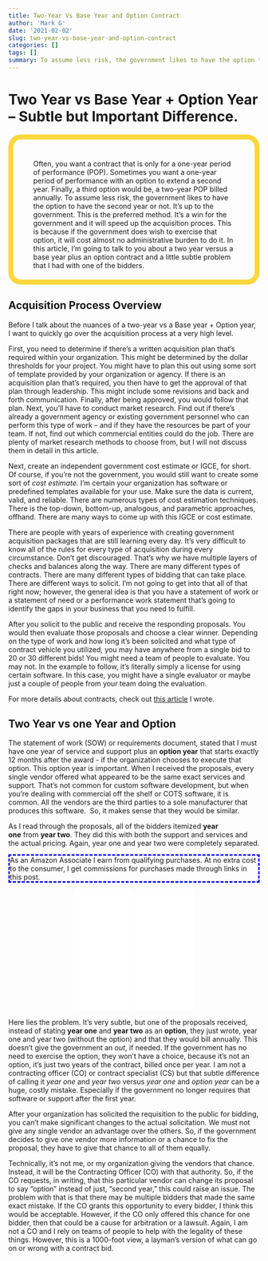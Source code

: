 ```yaml
---
title: Two-Year Vs Base Year and Option Contract
author: 'Mark G'
date: '2021-02-02'
slug: two-year-vs-base-year-and-option-contract
categories: []
tags: []
summary: To assume less risk, the government likes to have the option to have the second year contract exercised, or not. It's a win for the government and it will speed up the acquisition process. This is beecause the government does wish to exercise the option, it will cost almost no administrative burden to do it.
---
```


<style>
#border_1 {
    border-style: dashed;
    border-width: 3px;
    border-left-width: 3px;
    border-right-width: 3px;
    border-color: blue;
}

#aside {
    border: 10px solid #fad73d;
    border-radius: 25px;
    padding: 40px 40px 20px;
    margin-bottom: 20px;
</style>

Two Year vs Base Year + Option Year -- Subtle but Important Difference.
======================================================================

<p id="aside">Often, you want a contract that is only for a one-year period of performance (POP). Sometimes you want a one-year period of performance with an option to extend a second year. Finally, a third option would be, a two-year POP billed annually. To assume less risk, the government likes to have the option to have the second year or not. It's up to the government. This is the preferred method. It's a win for the government and it will speed up the acquisition proces. This is because if the government does wish to exercise that option, it will cost almost no administrative burden to do it. In this article, I'm going to talk to you about a two year versus a base year plus an option contract and a little subtle problem that I had with one of the bidders.</p>

Acquisition Process Overview
----------------------------

Before I talk about the nuances of a two-year vs a Base year + Option year, I want to quickly go over the acquisition process at a very high level.

First, you need to determine if there's a written acquisition plan that's required within your organization. This might be determined by the dollar thresholds for your project. You might have to plan this out using some sort of template provided by your organization or agency. If there is an acquisition plan that's required, you then have to get the approval of that plan through leadership. This might include some revisions and back and forth communication. Finally, after being approved, you would follow that plan. Next, you'll have to conduct market research. Find out if there's already a government agency or existing government personnel who can perform this type of work -- and if they have the resources be part of your team. If not, find out which commercial entities could do the job. There are plenty of market research methods to choose from, but I will not discuss them in detail in this article.

Next, create an independent government cost estimate or IGCE, for short. Of course, if you're not the government, you would still want to create some sort of *cost estimate.* I'm certain your organization has software or predefined templates available for your use. Make sure the data is current, valid, and reliable. There are numerous types of cost estimation techniques. There is the top-down, bottom-up, analogous, and parametric approaches, offhand. There are many ways to come up with this IGCE or cost estimate. 

There are people with years of experience with creating government acquisition packages that are still learning every day. It's very difficult to know all of the rules for every type of acquisition during every circumstance. Don't get discouraged. That's why we have multiple layers of checks and balances along the way. There are many different types of contracts. There are many different types of bidding that can take place. There are different ways to solicit. I'm not going to get into that all of that right now; however, the general idea is that you have a statement of work or a statement of need or a performance work statement that's going to identify the gaps in your business that you need to fulfill.

After you solicit to the public and receive the responding proposals. You would then evaluate those proposals and choose a clear winner. Depending on the type of work and how long it's been solicited and what type of contract vehicle you utilized, you may have anywhere from a single bid to 20 or 30 different bids! You might need a team of people to evaluate. You may not. In the example to follow, it's literally simply a license for using certain software. In this case, you might have a single evaluator or maybe just a couple of people from your team doing the evaluation.

For more details about contracts, check out <a href="/post/contracts-overview-cradle-to-grave/">this article</a> I wrote.

Two Year vs one Year and Option
-------------------------------

The statement of work (SOW) or requirements document, stated that I must have one year of service and support plus an **option year** that starts exactly 12 months after the award - if the organization chooses to execute that option. This option year is important. When I received the proposals, every single vendor offered what appeared to be the same exact services and support. That's not common for custom software development, but when you're dealing with commercial off the shelf or COTS software, it is common. All the vendors are the third parties to a sole manufacturer that produces this software.  So, it makes sense that they would be similar.

As I read through the proposals, all of the bidders itemized **year one** from **year two**. They did this with both the support and services and the actual pricing. Again, year one and year two were completely separated.

<p id="border_1">As an Amazon Associate I earn from qualifying purchases. At no extra cost to the consumer, I get commissions for purchases made through links in this post.</p>

<p align="center"><iframe style="width:120px;height:240px;" marginwidth="0" marginheight="0" scrolling="no" frameborder="0" src="//ws-na.amazon-adsystem.com/widgets/q?ServiceVersion=20070822&OneJS=1&Operation=GetAdHtml&MarketPlace=US&source=ac&ref=qf_sp_asin_til&ad_type=product_link&tracking_id=hatro-20&marketplace=amazon&amp;region=US&placement=1884956327&asins=1884956327&linkId=3c218600ae0c12c24a0cc2adbaa62c4f&show_border=true&link_opens_in_new_window=true&price_color=333333&title_color=0066c0&bg_color=ffffff">
    </iframe><iframe style="width:120px;height:240px;" marginwidth="0" marginheight="0" scrolling="no" frameborder="0" src="//ws-na.amazon-adsystem.com/widgets/q?ServiceVersion=20070822&OneJS=1&Operation=GetAdHtml&MarketPlace=US&source=ac&ref=qf_sp_asin_til&ad_type=product_link&tracking_id=hatro-20&marketplace=amazon&amp;region=US&placement=B00UVXZCPO&asins=B00UVXZCPO&linkId=43901c5caf0eda0a96222ef182dd35c0&show_border=true&link_opens_in_new_window=true&price_color=333333&title_color=0066c0&bg_color=ffffff">
    </iframe></p>
    
Here lies the problem. It's very subtle, but one of the proposals received, instead of stating **year one** and **year two** as an **option**, they just wrote, year one and year two (without the option) and that they would bill annually. This doesn't give the government an *out*, if needed. If the government has no need to exercise the option, they won't have a choice, because it's not an option, it's just two years of the contract, billed once per year. I am not a contracting officer (CO) or contract specialist (CS) but that subtle difference of calling it *year one* and *year two* versus *year one* and *option year* can be a huge, costly mistake. Especially if the government no longer requires that software or support after the first year.

After your organization has solicited the requisition to the public for bidding, you can't make significant changes to the actual solicitation. We must not give any single vendor an advantage over the others. So, if the government decides to give one vendor more information or a chance to fix the proposal, they have to give that chance to all of them equally.

Technically, it's not me, or my organization giving the vendors that chance. Instead, it will be the Contracting Officer (CO) with that authority. So, if the CO requests, in writing, that this particular vendor can change its proposal to say "option" instead of just, "second year," this could raise an issue. The problem with that is that there may be multiple bidders that made the same exact mistake. If the CO grants this opportunity to every bidder, I think this would be acceptable. However, if the CO only offered this chance for one bidder, then that could be a cause for arbitration or a lawsuit. Again, I am not a CO and I rely on teams of people to help with the legality of these things. However, this is a 1000-foot view, a layman's version of what can go on or wrong with a contract bid.